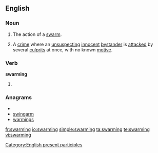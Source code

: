 ==English==

===Noun===
{{en-noun}}

# The action of a [[swarm]].
# {{colloquial|Canada}} A [[crime]] where an [[unsuspecting]] [[innocent]] [[bystander]] is [[attacked]] by several [[culprits]] at once, with no known [[motive]].

===Verb===
'''swarming'''
# {{present participle of|swarm}}

===Anagrams===
* {{alphagram|agimnrsw}}
* [[swingarm#English|swingarm]]
* [[warmings#English|warmings]]

[[Category:English present participles]]

[[fr:swarming]]
[[io:swarming]]
[[simple:swarming]]
[[ta:swarming]]
[[te:swarming]]
[[vi:swarming]]
